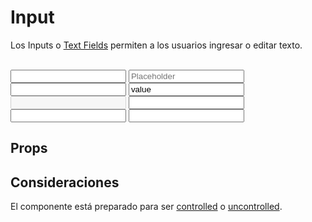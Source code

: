 
<Meta title="components/Input" component={Input} />

# Input

Los Inputs o [Text Fields](https://material.io/design/components/text-fields.html#usage) permiten a los usuarios ingresar o editar texto.

<br />

<Preview>
	<Story name="Input">
		<List minWidth={170} gap={40}>
			<Input label="With floating label" />
			<Input placeholder="Placeholder" />
			<Input label="Uncontrolled" defaultValue="valor inicial" />
			<Input label="Controlled" value="value" />
			<Input disabled defaultValue="valor inicial" label="Disabled" />
			<Input label="Password" type="password" />
			<Input label="Icon" icon="location_marker" />
			<Input error errorMessage="error message" icon="box"  />
		</List>
	</Story>
</Preview>

## Props

<Props of={Input} />

## Consideraciones

El componente está preparado para ser [controlled](https://reactjs.org/docs/forms.html#controlled-components) o [uncontrolled](https://reactjs.org/docs/uncontrolled-components.html).
